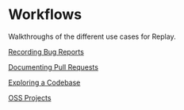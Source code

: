 # Workflows

Walkthroughs of the different use cases for Replay.

[Recording Bug Reports](/learn-more/workflows/recording-bug-reports)

[Documenting Pull Requests](/learn-more/workflows/documenting-pull-requests)

[Exploring a Codebase](/learn-more/workflows/documenting-pull-requests)

[OSS Projects](/learn-more/workflows/oss-projects)